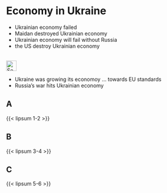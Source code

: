 # Economy in Ukraine {#sec-economy-ukraine}

::: {.callout-caution title="Myth"}
- Ukrainian economy failed
- Maidan destroyed Ukrainian economy
- Ukrainian economy will fail without Russia
- the US destroy Ukrainian economy

[<br>![Search for topic in EUvsDisinfo](../all_common_img/EUvsDisinfo_400x240.jpg){height=2em}](https://euvsdisinfo.eu/disinformation-cases/?text=(economy%7Cinflation) ukraine&sort=relevance)
:::

::: {.callout-tip title="Truth"}
- Ukraine was growing its economoy ... towards EU standards
- Russia's war hits Ukrainian economy
:::

## A

{{< lipsum 1-2 >}}

## B

{{< lipsum 3-4 >}}

## C

{{< lipsum 5-6 >}}



